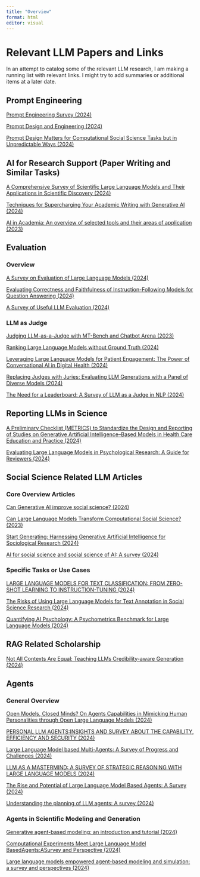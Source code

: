 ```yaml
---
title: "Overview"
format: html
editor: visual
---
```


# Relevant LLM Papers and Links

In an attempt to catalog some of the relevant LLM research, I am making a running list with relevant links. I might try to add summaries or additional items at a later date.

## Prompt Engineering

[Prompt Engineering Survey (2024)](Prompt%20Engineering.pdf)

[Prompt Design and Engineering (2024)](prompt%20design.pdf)

[Prompt Design Matters for Computational Social Science Tasks but in Unpredictable Ways (2024)](prompt%20design%20matters.pdf)

## AI for Research Support (Paper Writing and Similar Tasks)

[A Comprehensive Survey of Scientific Large Language Models and Their Applications in Scientific Discovery (2024)](LLMs%20in%20scientific%20discovery.pdf)

[Techniques for Supercharging Your Academic Writing with Generative AI (2024)](Writing%20using%20AI.pdf)

[AI in Academia: An overview of selected tools and their areas of application (2023)](AI%20Tools.pdf)

## Evaluation

### Overview

[A Survey on Evaluation of Large Language Models (2024)](llm%20evaluation%20survey.pdf)

[Evaluating Correctness and Faithfulness of Instruction-Following Models for Question Answering (2024)](eval%20correct%20and%20faithfulness.pdf)

[A Survey of Useful LLM Evaluation (2024)](reasoning_eval.pdf)

### LLM as Judge

[Judging LLM-as-a-Judge with MT-Bench and Chatbot Arena (2023)](judge%20as%20llm%20mt-bench.pdf)

[Ranking Large Language Models without Ground Truth (2024)](ranking.pdf)

[Leveraging Large Language Models for Patient Engagement: The Power of Conversational AI in Digital Health (2024)](LLM%20as%20Judge%20use%20case.pdf)

[Replacing Judges with Juries: Evaluating LLM Generations with a Panel of Diverse Models (2024)](Panel%20of%20Judges.pdf)

[The Need for a Leaderboard: A Survey of LLM as a Judge in NLP (2024)](llm%20as%20judge.pdf)

## Reporting LLMs in Science

[A Preliminary Checklist (METRICS) to Standardize the Design and Reporting of Studies on Generative Artificial Intelligence–Based Models in Health Care Education and Practice (2024)](METRICS%20PDF.pdf)

[Evaluating Large Language Models in Psychological Research: A Guide for Reviewers (2024)](LLM_Reviewer_Guide.pdf)

## Social Science Related LLM Articles

### Core Overview Articles

[Can Generative AI improve social science? (2024)](Can%20Generative%20AI%20improve%20social%20science_.pdf)

[Can Large Language Models Transform Computational Social Science? (2023)](llm%20css.pdf)

[Start Generating: Harnessing Generative Artificial Intelligence for Sociological Research (2024)](Start%20Generating_%20Harnessing%20Generative%20Artificial%20Intelligence%20for%20Sociological%20Research.pdf)

[AI for social science and social science of AI: A survey (2024)](AI%20for%20social%20science%20and%20social%20science%20of%20AI_%20A%20survey.pdf)

### Specific Tasks or Use Cases

[LARGE LANGUAGE MODELS FOR TEXT CLASSIFICATION: FROM ZERO-SHOT LEARNING TO INSTRUCTION-TUNING (2024)](updated_preprint.pdf)

[The Risks of Using Large Language Models for Text Annotation in Social Science Research (2024)](Generative_AI_and_CSS.pdf)

[Quantifying AI Psychology: A Psychometrics Benchmark for Large Language Models (2024)](AI%20psychometric%20evaluation.pdf)

## RAG Related Scholarship

[Not All Contexts Are Equal: Teaching LLMs Credibility-aware Generation (2024)](CAG.pdf)

## Agents

### General Overview

[Open Models, Closed Minds? On Agents Capabilities in Mimicking Human Personalities through Open Large Language Models (2024)](open%20models,%20closed%20minds.pdf)

[PERSONAL LLM AGENTS:INSIGHTS AND SURVEY ABOUT THE CAPABILITY, EFFICIENCY AND SECURITY (2024)](personal%20llm%20agents%20survey.pdf)

[Large Language Model based Multi-Agents: A Survey of Progress and Challenges (2024)](multiagent%20survey.pdf)

[LLM AS A MASTERMIND: A SURVEY OF STRATEGIC REASONING WITH LARGE LANGUAGE MODELS (2024)](mastermind.pdf)

[The Rise and Potential of Large Language Model Based Agents: A Survey (2024)](potential.pdf)

[Understanding the planning of LLM agents: A survey (2024)](agent%20planning.pdf)

### Agents in Scientific Modeling and Generation

[Generative agent-based modeling: an introduction and tutorial (2024)](generative%20agent%20based%20modeling.pdf)

[Computational Experiments Meet Large Language Model BasedAgents:ASurvey and Perspective (2024)](gen%20agents%20exp.pdf)

[Large language models empowered agent-based modeling and simulation: a survey and perspectives (2024)](gen%20ai%20agent%20based%20modeling)
